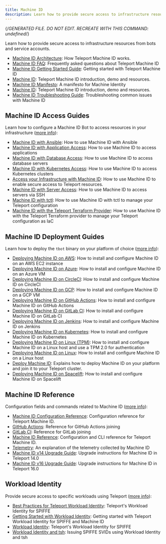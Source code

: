 ```yaml
---
title: Machine ID
description: Learn how to provide secure access to infrastructure resources from bots and service accounts.
---
```


{/*GENERATED FILE. DO NOT EDIT. RECREATE WITH THIS COMMAND:
undefined*/}

Learn how to provide secure access to infrastructure resources from bots and service accounts.

- [Machine ID Architecture](/architecture.mdx): How Teleport Machine ID works.
- [Machine ID FAQ](/faq.mdx): Frequently asked questions about Teleport Machine ID
- [Machine ID Getting Started Guide](/getting-started.mdx): Getting started with Teleport Machine ID
- [Machine ID](/introduction.mdx): Teleport Machine ID introduction, demo and resources.
- [Machine ID Manifesto](/manifesto.mdx): A manifesto for Machine Identity
- [Machine ID](/overview.mdx): Teleport Machine ID introduction, demo and resources.
- [Machine ID Troubleshooting Guide](/troubleshooting.mdx): Troubleshooting common issues with Machine ID

## Machine ID Access Guides

Learn how to configure a Machine ID Bot to access resources in your infrastructure ([more info](/access-guides.mdx)):

- [Machine ID with Ansible](/access-guides/ansible.mdx): How to use Machine ID with Ansible
- [Machine ID with Application Access](/access-guides/applications.mdx): How to use Machine ID to access applications
- [Machine ID with Database Access](/access-guides/databases.mdx): How to use Machine ID to access database servers
- [Machine ID with Kubernetes Access](/access-guides/kubernetes.mdx): How to use Machine ID to access Kubernetes clusters
- [Access your Infrastructure with Machine ID](/access-guides/overview.mdx): How to use Machine ID to enable secure access to Teleport resources.
- [Machine ID with Server Access](/access-guides/ssh.mdx): How to use Machine ID to access servers via SSH
- [Machine ID with tctl](/access-guides/tctl.mdx): How to use Machine ID with tctl to manage your Teleport configuration
- [Machine ID with the Teleport Terraform Provider](/access-guides/terraform.mdx): How to use Machine ID with the Teleport Terraform provider to manage your Teleport configuration as IaC

## Machine ID Deployment Guides

Learn how to deploy the `tbot` binary on your platform of choice ([more info](/deployment.mdx)):

- [Deploying Machine ID on AWS](/deployment/aws.mdx): How to install and configure Machine ID on an AWS EC2 instance
- [Deploying Machine ID on Azure](/deployment/azure.mdx): How to install and configure Machine ID on an Azure VM
- [Deploying Machine ID on CircleCI](/deployment/circleci.mdx): How to install and configure Machine ID on CircleCI
- [Deploying Machine ID on GCP](/deployment/gcp.mdx): How to install and configure Machine ID on a GCP VM
- [Deploying Machine ID on GitHub Actions](/deployment/github-actions.mdx): How to install and configure Machine ID on GitHub Actions
- [Deploying Machine ID on GitLab CI](/deployment/gitlab.mdx): How to install and configure Machine ID on GitLab CI
- [Deploying Machine ID on Jenkins](/deployment/jenkins.mdx): How to install and configure Machine ID on Jenkins
- [Deploying Machine ID on Kubernetes](/deployment/kubernetes.mdx): How to install and configure Machine ID on Kubernetes
- [Deploying Machine ID on Linux (TPM)](/deployment/linux-tpm.mdx): How to install and configure Machine ID on a Linux host and use a TPM 2.0 for authentication
- [Deploying Machine ID on Linux](/deployment/linux.mdx): How to install and configure Machine ID on a Linux host
- [Deploy Machine ID](/deployment/overview.mdx): Explains how to deploy Machine ID on your platform and join it to your Teleport cluster.
- [Deploying Machine ID on Spacelift](/deployment/spacelift.mdx): How to install and configure Machine ID on Spacelift

## Machine ID Reference

Configuration fields and commands related to Machine ID ([more info](/reference.mdx)):

- [Machine ID Configuration Reference](/reference/configuration.mdx): Configuration reference for Teleport Machine ID.
- [GitHub Actions](/reference/github-actions.mdx): Reference for GitHub Actions joining
- [GitLab CI](/reference/gitlab.mdx): Reference for GitLab joining
- [Machine ID Reference](/reference/overview.mdx): Configuration and CLI reference for Teleport Machine ID.
- [Telemetry](/reference/telemetry.mdx): An explanation of the telemetry collected by Machine ID
- [Machine ID v14 Upgrade Guide](/reference/v14-upgrade-guide.mdx): Upgrade instructions for Machine ID in Teleport 14.0
- [Machine ID v16 Upgrade Guide](/reference/v16-upgrade-guide.mdx): Upgrade instructions for Machine ID in Teleport 16.0

## Workload Identity

Provide secure access to specific workloads using Teleport ([more info](/workload-identity.mdx)):

- [Best Practices for Teleport Workload Identity](/workload-identity/best-practices.mdx): Teleport's Workload Identity for SPIFFE
- [Getting Started with Workload Identity](/workload-identity/getting-started.mdx): Getting started with Teleport Workload Identity for SPIFFE and Machine ID
- [Workload Identity](/workload-identity/overview.mdx): Teleport's Workload Identity for SPIFFE
- [Workload Identity and tsh](/workload-identity/tsh.mdx): Issuing SPIFFE SVIDs using Workload Identity and tsh
